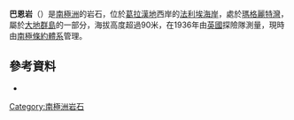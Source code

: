 {{Coord|68|41|S|67|32|W|source:GNIS|display=title}}

'''巴恩岩'''（{{lang-en|Barn Rock}}）是[[南極洲|南極洲]]的岩石，位於[[葛拉漢地|葛拉漢地]]西岸的[[法利埃海岸|法利埃海岸]]，處於[[瑪格麗特灣|瑪格麗特灣]]，屬於[[大地群島|大地群島]]的一部分，海拔高度超過90米，在1936年由[[英國|英國]]探險隊測量，現時由[[南極條約體系|南極條約體系]]管理。

==參考資料==
* {{usgs-gazetteer|id=1000}}

{{DEFAULTSORT:Barn Rock}}
[[Category:南極洲岩石|Category:南極洲岩石]]


{{FallièresCoast-geo-stub}}